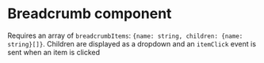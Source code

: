 
# Breadcrumb component
Requires an array of `breadcrumbItems`: `{name: string, children: {name: string}[]}`. Children are displayed as a dropdown
and an `itemClick` event is sent when an item is clicked

<Canvas of={Breadcrumb.basicUsage} />
<Controls of={Breadcrumb.basicUsage} />

